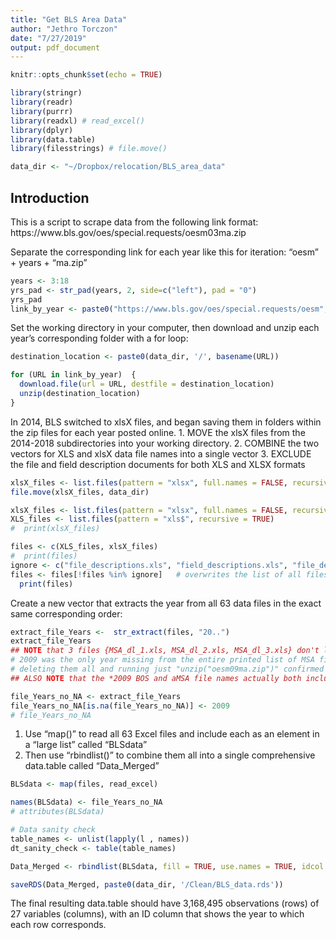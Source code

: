 ```yaml
---
title: "Get BLS Area Data"
author: "Jethro Torczon"
date: "7/27/2019"
output: pdf_document
---
```


```r
knitr::opts_chunk$set(echo = TRUE)

library(stringr)
library(readr)
library(purrr)
library(readxl) # read_excel()
library(dplyr)
library(data.table)
library(filesstrings) # file.move()

data_dir <- "~/Dropbox/relocation/BLS_area_data"


```

## Introduction

This is a script to scrape data from the following link format:
  https://www.bls.gov/oes/special.requests/oesm03ma.zip
  
Separate the corresponding link for each year like this for iteration: "oesm" + years + "ma.zip"


```r
years <- 3:18
yrs_pad <- str_pad(years, 2, side=c("left"), pad = "0")
yrs_pad
link_by_year <- paste0("https://www.bls.gov/oes/special.requests/oesm", yrs_pad, "ma.zip")
```

Set the working directory in your computer, then download and unzip each year's corresponding folder with a for loop:

```r
destination_location <- paste0(data_dir, '/', basename(URL))

for (URL in link_by_year)  {
  download.file(url = URL, destfile = destination_location)
  unzip(destination_location)
}
```

In 2014, BLS switched to xlsX files, and began saving them in folders within the zip files for each year posted online.
1. MOVE the xlsX files from the 2014-2018 subdirectories into your working directory.
2. COMBINE the two vectors for XLS and xlsX data file names into a single vector
3. EXCLUDE the file and field description documents for both XLS and XLSX formats

```r
xlsX_files <- list.files(pattern = "xlsx", full.names = FALSE, recursive = TRUE) # recursively accesses all 5 subdirectories
file.move(xlsX_files, data_dir)

xlsX_files <- list.files(pattern = "xlsx", full.names = FALSE, recursive = FALSE) # ignores the 8 redundant xlsX description files
XLS_files <- list.files(pattern = "xls$", recursive = TRUE)
#  print(xlsX_files)

files <- c(XLS_files, xlsX_files)
#  print(files)
ignore <- c("file_descriptions.xls", "field_descriptions.xls", "file_descriptions.xlsx", "field_descriptions.xlsx")
files <- files[!files %in% ignore]   # overwrites the list of all files to now exclude the four descriptions files
  print(files)
```

Create a new vector that extracts the year from all 63 data files in the exact same corresponding order:

```r
extract_file_Years <-  str_extract(files, "20..")
extract_file_Years
## NOTE that 3 files {MSA_dl_1.xls, MSA_dl_2.xls, MSA_dl_3.xls} don't list the year
# 2009 was the only year missing from the entire printed list of MSA file names
# deleting them all and running just "unzip("oesm09ma.zip")" confirmed that these 3 are from 2009
## ALSO NOTE that the *2009 BOS and aMSA file names actually both include the year already*

file_Years_no_NA <- extract_file_Years
file_Years_no_NA[is.na(file_Years_no_NA)] <- 2009
# file_Years_no_NA
```

1. Use "map()" to read all 63 Excel files and include each as an element in a "large list" called "BLSdata"
2. Then use "rbindlist()" to combine them all into a single comprehensive data.table called "Data_Merged"

```r
BLSdata <- map(files, read_excel)

names(BLSdata) <- file_Years_no_NA
# attributes(BLSdata)

# Data sanity check
table_names <- unlist(lapply(l , names))
dt_sanity_check <- table(table_names)

Data_Merged <- rbindlist(BLSdata, fill = TRUE, use.names = TRUE, idcol = "YEAR")   #"idcol" adds a column showing which list item each row came from

saveRDS(Data_Merged, paste0(data_dir, '/Clean/BLS_data.rds'))
```

The final resulting data.table should have 3,168,495 observations (rows) of 27 variables (columns), with an ID column that shows the year to which each row corresponds.